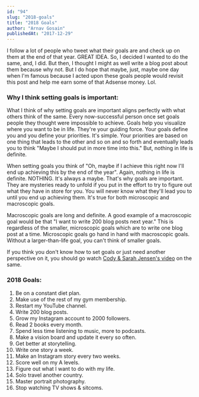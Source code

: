 ```yaml
---
id: "94"
slug: "2018-goals"
title: "2018 Goals"
author: "Arnav Gosain"
publishedAt: "2017-12-29"
---
```


I follow a lot of people who tweet what their goals are and check up on them at the end of that year. GREAT IDEA. So, I decided I wanted to do the same, and, I did. But then, I thought I might as well write a blog post about them because why not. But I do hope that maybe, just, maybe one day when I'm famous because I acted upon these goals people would revisit this post and help me earn some of that Adsense money. Lol.

### **Why I think setting goals is important:**

What I think of why setting goals are important aligns perfectly with what others think of the same. Every now-successful person once set goals people they thought were impossible to achieve. Goals help you visualize where you want to be in life. They're your guiding force. Your goals define you and you define your priorities. It's simple. Your priorities are based on one thing that leads to the other and so on and so forth and eventually leads you to think "Maybe I should put in more time into this." But, nothing in life is definite.

When setting goals you think of "Oh, maybe if I achieve this right now I'll end up achieving this by the end of the year". Again, nothing in life is definite. NOTHING. It's always a maybe. That's why goals are important. They are mysteries ready to unfold if you put in the effort to try to figure out what they have in store for you. You will never know what they'll lead you to until you end up achieving them. It's true for both microscopic and macroscopic goals.

Macroscopic goals are long and definite. A good example of a macroscopic goal would be that "I want to write 200 blog posts next year." This is regardless of the smaller, microscopic goals which are to write one blog post at a time. Microscopic goals go hand in hand with macroscopic goals. Without a larger-than-life goal, you can't think of smaller goals.

If you think you don't know how to set goals or just need another perspective on it, you should go watch [Cody & Sarah Jensen's video](https://www.youtube.com/watch?v=O3FWVimh9nY) on the same.

### **2018 Goals:**

1. Be on a constant diet plan.
2. Make use of the rest of my gym membership.
3. Restart my YouTube channel.
4. Write 200 blog posts.
5. Grow my Instagram account to 2000 followers.
6. Read 2 books every month.
7. Spend less time listening to music, more to podcasts.
8. Make a vision board and update it every so often.
9. Get better at storytelling.
10. Write one story a week.
11. Make an Instagram story every two weeks.
12. Score well on my A levels.
13. Figure out what I want to do with my life.
14. Solo travel another country.
15. Master portrait photography.
16. Stop watching TV shows & sitcoms.
